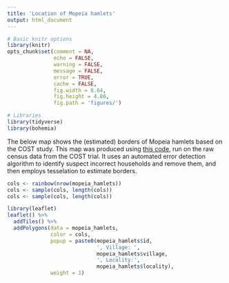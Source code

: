 ```yaml
---
title: 'Location of Mopeia hamlets'
output: html_document
---
```


```r
# Basic knitr options
library(knitr)
opts_chunk$set(comment = NA, 
               echo = FALSE, 
               warning = FALSE, 
               message = FALSE, 
               error = TRUE, 
               cache = FALSE,
               fig.width = 8.64,
               fig.height = 4.86,
               fig.path = 'figures/')
```


```r
# Libraries
library(tidyverse)
library(bohemia)
```

The below map shows the (estimated) borders of Mopeia hamlets based on the COST study. This map was produced using [this code](https://github.com/databrew/bohemia/blob/master/rpackage/bohemia/data-raw/create_data_files.R#L14), run on the raw census data from the COST trial. It uses an automated error detection algorithm to identify suspect incorrect households and remove them, and then employs tesselation to estimate borders.

```r
cols <- rainbow(nrow(mopeia_hamlets))
cols <- sample(cols, length(cols))
cols <- sample(cols, length(cols))

library(leaflet)
leaflet() %>%
  addTiles() %>%
  addPolygons(data = mopeia_hamlets,
              color = cols,
              popup = paste0(mopeia_hamlets$id,
                             ', Village: ',
                             mopeia_hamlets$village,
                             ', Locality:',
                             mopeia_hamlets$locality),
              weight = 1)

```